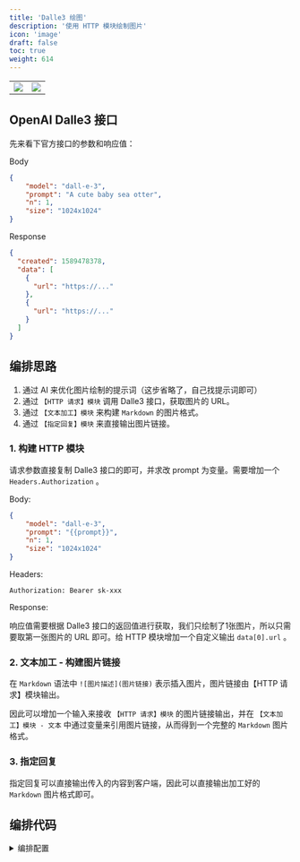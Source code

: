 ```yaml
---
title: 'Dalle3 绘图'
description: '使用 HTTP 模块绘制图片'
icon: 'image'
draft: false
toc: true
weight: 614
---
```


|                       |                       |
| --------------------- | --------------------- |
| ![](/imgs/demo-dalle1.webp) | ![](/imgs/demo-dalle2.webp) |

## OpenAI Dalle3 接口

先来看下官方接口的参数和响应值：

Body

```json
{
    "model": "dall-e-3",
    "prompt": "A cute baby sea otter",
    "n": 1,
    "size": "1024x1024"
}
```

Response 

```json
{
  "created": 1589478378,
  "data": [
    {
      "url": "https://..."
    },
    {
      "url": "https://..."
    }
  ]
}
```

## 编排思路

1. 通过 AI 来优化图片绘制的提示词（这步省略了，自己找提示词即可）
2. 通过 `【HTTP 请求】模块` 调用 Dalle3 接口，获取图片的 URL。
3. 通过 `【文本加工】模块` 来构建 `Markdown` 的图片格式。
4. 通过 `【指定回复】模块` 来直接输出图片链接。

### 1. 构建 HTTP 模块

请求参数直接复制 Dalle3 接口的即可，并求改 prompt 为变量。需要增加一个 `Headers.Authorization` 。

Body:

```json
{
    "model": "dall-e-3",
    "prompt": "{{prompt}}",
    "n": 1,
    "size": "1024x1024"
}
```

Headers:

`Authorization: Bearer sk-xxx`

Response:

响应值需要根据 Dalle3 接口的返回值进行获取，我们只绘制了1张图片，所以只需要取第一张图片的 URL 即可。给 HTTP 模块增加一个自定义输出 `data[0].url` 。

### 2. 文本加工 - 构建图片链接

在 `Markdown` 语法中 `![图片描述](图片链接)` 表示插入图片，图片链接由【HTTP 请求】模块输出。

因此可以增加一个输入来接收 `【HTTP 请求】模块` 的图片链接输出，并在 `【文本加工】模块 - 文本` 中通过变量来引用图片链接，从而得到一个完整的 `Markdown` 图片格式。

### 3. 指定回复

指定回复可以直接输出传入的内容到客户端，因此可以直接输出加工好的 `Markdown` 图片格式即可。

## 编排代码
<details>
<summary>编排配置</summary>

```json
{
  "nodes": [
    {
      "nodeId": "userGuide",
      "name": "系统配置",
      "intro": "可以配置应用的系统参数",
      "avatar": "/imgs/workflow/userGuide.png",
      "flowNodeType": "userGuide",
      "position": {
        "x": 531.2422736065552,
        "y": -486.7611729549753
      },
      "inputs": [
        {
          "key": "welcomeText",
          "renderTypeList": [
            "hidden"
          ],
          "valueType": "string",
          "label": "core.app.Welcome Text",
          "value": ""
        },
        {
          "key": "variables",
          "renderTypeList": [
            "hidden"
          ],
          "valueType": "any",
          "label": "core.app.Chat Variable",
          "value": []
        },
        {
          "key": "questionGuide",
          "valueType": "boolean",
          "renderTypeList": [
            "hidden"
          ],
          "label": "core.app.Question Guide",
          "value": false
        },
        {
          "key": "tts",
          "renderTypeList": [
            "hidden"
          ],
          "valueType": "any",
          "label": "",
          "value": {
            "type": "web"
          }
        },
        {
          "key": "whisper",
          "renderTypeList": [
            "hidden"
          ],
          "valueType": "any",
          "label": "",
          "value": {
            "open": false,
            "autoSend": false,
            "autoTTSResponse": false
          }
        },
        {
          "key": "scheduleTrigger",
          "renderTypeList": [
            "hidden"
          ],
          "valueType": "any",
          "label": "",
          "value": null
        }
      ],
      "outputs": []
    },
    {
      "nodeId": "448745",
      "name": "流程开始",
      "intro": "",
      "avatar": "/imgs/workflow/userChatInput.svg",
      "flowNodeType": "workflowStart",
      "position": {
        "x": 532.1275542407774,
        "y": 46.03775600322817
      },
      "inputs": [
        {
          "key": "userChatInput",
          "renderTypeList": [
            "reference",
            "textarea"
          ],
          "valueType": "string",
          "label": "用户问题",
          "required": true,
          "toolDescription": "用户问题"
        }
      ],
      "outputs": [
        {
          "id": "userChatInput",
          "key": "userChatInput",
          "label": "core.module.input.label.user question",
          "valueType": "string",
          "type": "static"
        }
      ]
    },
    {
      "nodeId": "tMyUnRL5jIrC",
      "name": "HTTP 请求",
      "intro": "可以发出一个 HTTP 请求，实现更为复杂的操作（联网搜索、数据库查询等）",
      "avatar": "/imgs/workflow/http.png",
      "flowNodeType": "httpRequest468",
      "showStatus": true,
      "position": {
        "x": 921.2377506442713,
        "y": -483.94114977914256
      },
      "inputs": [
        {
          "key": "system_addInputParam",
          "renderTypeList": [
            "addInputParam"
          ],
          "valueType": "dynamic",
          "label": "",
          "required": false,
          "description": "core.module.input.description.HTTP Dynamic Input",
          "editField": {
            "key": true,
            "valueType": true
          }
        },
        {
          "key": "prompt",
          "valueType": "string",
          "label": "prompt",
          "renderTypeList": [
            "reference"
          ],
          "description": "",
          "canEdit": true,
          "editField": {
            "key": true,
            "valueType": true
          },
          "value": [
            "448745",
            "userChatInput"
          ]
        },
        {
          "key": "system_httpMethod",
          "renderTypeList": [
            "custom"
          ],
          "valueType": "string",
          "label": "",
          "value": "POST",
          "required": true
        },
        {
          "key": "system_httpReqUrl",
          "renderTypeList": [
            "hidden"
          ],
          "valueType": "string",
          "label": "",
          "description": "core.module.input.description.Http Request Url",
          "placeholder": "https://api.ai.com/getInventory",
          "required": false,
          "value": "https://api.openai.com/v1/images/generations"
        },
        {
          "key": "system_httpHeader",
          "renderTypeList": [
            "custom"
          ],
          "valueType": "any",
          "value": [
            {
              "key": "Authorization",
              "type": "string",
              "value": "Bearer "
            }
          ],
          "label": "",
          "description": "core.module.input.description.Http Request Header",
          "placeholder": "core.module.input.description.Http Request Header",
          "required": false
        },
        {
          "key": "system_httpParams",
          "renderTypeList": [
            "hidden"
          ],
          "valueType": "any",
          "value": [],
          "label": "",
          "required": false
        },
        {
          "key": "system_httpJsonBody",
          "renderTypeList": [
            "hidden"
          ],
          "valueType": "any",
          "value": "{\n  \"model\": \"dall-e-3\",\n  \"prompt\": \"{{prompt}}\",\n  \"n\": 1,\n  \"size\": \"1024x1024\"\n}",
          "label": "",
          "required": false
        }
      ],
      "outputs": [
        {
          "id": "system_addOutputParam",
          "key": "system_addOutputParam",
          "type": "dynamic",
          "valueType": "dynamic",
          "label": "",
          "editField": {
            "key": true,
            "valueType": true
          }
        },
        {
          "id": "httpRawResponse",
          "key": "httpRawResponse",
          "label": "原始响应",
          "description": "HTTP请求的原始响应。只能接受字符串或JSON类型响应数据。",
          "valueType": "any",
          "type": "static"
        },
        {
          "id": "DeKGGioBwaMf",
          "type": "dynamic",
          "key": "data[0].url",
          "valueType": "string",
          "label": "data[0].url"
        }
      ]
    },
    {
      "nodeId": "CO3POL8svbbi",
      "name": "文本加工",
      "intro": "可对固定或传入的文本进行加工后输出，非字符串类型数据最终会转成字符串类型。",
      "avatar": "/imgs/workflow/textEditor.svg",
      "flowNodeType": "pluginModule",
      "showStatus": false,
      "position": {
        "x": 1417.5940290051137,
        "y": -478.81889618104356
      },
      "inputs": [
        {
          "key": "system_addInputParam",
          "valueType": "dynamic",
          "label": "动态外部数据",
          "renderTypeList": [
            "addInputParam"
          ],
          "required": false,
          "description": "",
          "canEdit": false,
          "value": "",
          "editField": {
            "key": true
          },
          "dynamicParamDefaultValue": {
            "inputType": "reference",
            "valueType": "string",
            "required": true
          }
        },
        {
          "key": "url",
          "valueType": "string",
          "label": "url",
          "renderTypeList": [
            "reference"
          ],
          "required": true,
          "description": "",
          "canEdit": true,
          "editField": {
            "key": true
          },
          "value": [
            "tMyUnRL5jIrC",
            "DeKGGioBwaMf"
          ]
        },
        {
          "key": "文本",
          "valueType": "string",
          "label": "文本",
          "renderTypeList": [
            "textarea"
          ],
          "required": true,
          "description": "",
          "canEdit": false,
          "value": "![]({{url}})",
          "editField": {
            "key": true
          },
          "maxLength": "",
          "dynamicParamDefaultValue": {
            "inputType": "reference",
            "valueType": "string",
            "required": true
          }
        }
      ],
      "outputs": [
        {
          "id": "text",
          "type": "static",
          "key": "text",
          "valueType": "string",
          "label": "text",
          "description": ""
        }
      ],
      "pluginId": "community-textEditor"
    },
    {
      "nodeId": "7mapnCgHfKW6",
      "name": "指定回复",
      "intro": "该模块可以直接回复一段指定的内容。常用于引导、提示。非字符串内容传入时，会转成字符串进行输出。",
      "avatar": "/imgs/workflow/reply.png",
      "flowNodeType": "answerNode",
      "position": {
        "x": 1922.5628399315042,
        "y": -471.67391598231796
      },
      "inputs": [
        {
          "key": "text",
          "renderTypeList": [
            "textarea",
            "reference"
          ],
          "valueType": "string",
          "label": "core.module.input.label.Response content",
          "description": "core.module.input.description.Response content",
          "placeholder": "core.module.input.description.Response content",
          "selectedTypeIndex": 1,
          "value": [
            "CO3POL8svbbi",
            "text"
          ]
        }
      ],
      "outputs": []
    }
  ],
  "edges": [
    {
      "source": "448745",
      "target": "tMyUnRL5jIrC",
      "sourceHandle": "448745-source-right",
      "targetHandle": "tMyUnRL5jIrC-target-left"
    },
    {
      "source": "tMyUnRL5jIrC",
      "target": "CO3POL8svbbi",
      "sourceHandle": "tMyUnRL5jIrC-source-right",
      "targetHandle": "CO3POL8svbbi-target-left"
    },
    {
      "source": "CO3POL8svbbi",
      "target": "7mapnCgHfKW6",
      "sourceHandle": "CO3POL8svbbi-source-right",
      "targetHandle": "7mapnCgHfKW6-target-left"
    }
  ]
}
```

</details>
